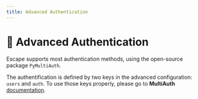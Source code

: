```yaml
---
title: Advanced Authentication
---
```


# 🔐 Advanced Authentication

Escape supports most authentication methods, using the open-source package `PyMultiAuth`.

The authentification is defined by two keys in the advanced configuration: `users` and `auth`. 
To use those keys properly, please go to **MultiAuth** [documentation](https://escape-technologies.github.io/py-multiauth/).

